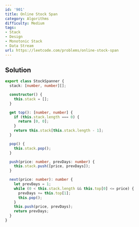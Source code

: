 ```yaml
---
id: '901'
title: Online Stock Span
category: Algorithms
difficulty: Medium
tags:
- Stack
- Design
- Monotonic Stack
- Data Stream
url: https://leetcode.com/problems/online-stock-span
---
```


## Solution

```typescript filename="solution.ts" copy
export class StockSpanner {
  stack: [number, number][];

  constructor() {
    this.stack = [];
  }

  get top(): [number, number] {
    if (this.stack.length === 0) {
      return [0, 0];
    }
    return this.stack[this.stack.length - 1];
  }

  pop() {
    this.stack.pop();
  }

  push(price: number, prevDays: number) {
    this.stack.push([price, prevDays]);
  }

  next(price: number): number {
    let prevDays = 1;
    while (0 < this.stack.length && this.top[0] <= price) {
      prevDays += this.top[1];
      this.pop();
    }
    this.push(price, prevDays);
    return prevDays;
  }
}
```

